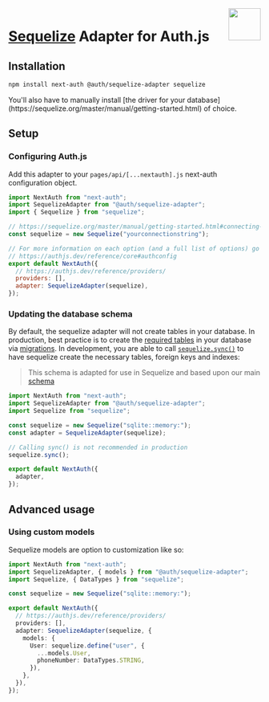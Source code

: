
<img align="right" src="/img/adapters/sequelize.svg" height="64" width="64" />

# <a href="https://sequelize.org/docs/v6/getting-started/">Sequelize</a> Adapter for Auth.js

## Installation

```bash npm2yarn
npm install next-auth @auth/sequelize-adapter sequelize
```

<Callout type="warning">
  You'll also have to manually install [the driver for your
  database](https://sequelize.org/master/manual/getting-started.html) of choice.
</Callout>

## Setup

### Configuring Auth.js

Add this adapter to your `pages/api/[...nextauth].js` next-auth configuration object.

```javascript filename="pages/api/auth/[...nextauth].js"
import NextAuth from "next-auth";
import SequelizeAdapter from "@auth/sequelize-adapter";
import { Sequelize } from "sequelize";

// https://sequelize.org/master/manual/getting-started.html#connecting-to-a-database
const sequelize = new Sequelize("yourconnectionstring");

// For more information on each option (and a full list of options) go to
// https://authjs.dev/reference/core#authconfig
export default NextAuth({
  // https://authjs.dev/reference/providers/
  providers: [],
  adapter: SequelizeAdapter(sequelize),
});
```

### Updating the database schema

By default, the sequelize adapter will not create tables in your database. In production, best practice is to create the [required tables](https://authjs.dev/reference/core/adapters/models) in your database via [migrations](https://sequelize.org/master/manual/migrations.html). In development, you are able to call [`sequelize.sync()`](https://sequelize.org/master/manual/model-basics.html#model-synchronization) to have sequelize create the necessary tables, foreign keys and indexes:

> This schema is adapted for use in Sequelize and based upon our main [schema](https://authjs.dev/reference/core/adapters#models)

```ts
import NextAuth from "next-auth";
import SequelizeAdapter from "@auth/sequelize-adapter";
import Sequelize from "sequelize";

const sequelize = new Sequelize("sqlite::memory:");
const adapter = SequelizeAdapter(sequelize);

// Calling sync() is not recommended in production
sequelize.sync();

export default NextAuth({
  adapter,
});
```

## Advanced usage

### Using custom models

Sequelize models are option to customization like so:

```ts
import NextAuth from "next-auth";
import SequelizeAdapter, { models } from "@auth/sequelize-adapter";
import Sequelize, { DataTypes } from "sequelize";

const sequelize = new Sequelize("sqlite::memory:");

export default NextAuth({
  // https://authjs.dev/reference/providers/
  providers: [],
  adapter: SequelizeAdapter(sequelize, {
    models: {
      User: sequelize.define("user", {
        ...models.User,
        phoneNumber: DataTypes.STRING,
      }),
    },
  }),
});
```
